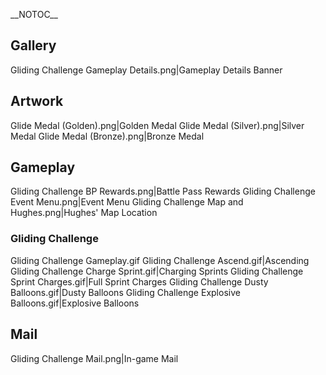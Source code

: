 __NOTOC__
{{EventTabs}}
==Gallery==
<gallery>
Gliding Challenge Gameplay Details.png|Gameplay Details Banner
</gallery>

==Artwork==
<gallery>
Glide Medal (Golden).png|Golden Medal
Glide Medal (Silver).png|Silver Medal
Glide Medal (Bronze).png|Bronze Medal
</gallery>
==Gameplay==
<gallery>
Gliding Challenge BP Rewards.png|Battle Pass Rewards
Gliding Challenge Event Menu.png|Event Menu
Gliding Challenge Map and Hughes.png|Hughes' Map Location
</gallery>
===Gliding Challenge===
<gallery>
Gliding Challenge Gameplay.gif
Gliding Challenge Ascend.gif|Ascending
Gliding Challenge Charge Sprint.gif|Charging Sprints
Gliding Challenge Sprint Charges.gif|Full Sprint Charges
Gliding Challenge Dusty Balloons.gif|Dusty Balloons
Gliding Challenge Explosive Balloons.gif|Explosive Balloons
</gallery>
==Mail==
<gallery>
Gliding Challenge Mail.png|In-game Mail
</gallery>
